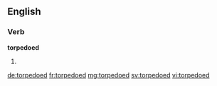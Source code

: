 ==English==

===Verb===
'''torpedoed'''
# {{past of|torpedo}}

[[de:torpedoed]]
[[fr:torpedoed]]
[[mg:torpedoed]]
[[sv:torpedoed]]
[[vi:torpedoed]]